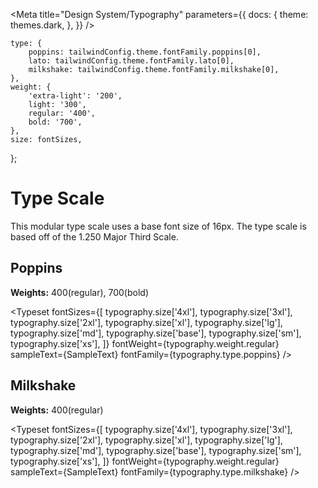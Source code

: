 


<!-- https://github.com/storybookjs/storybook/blob/master/addons/docs/docs/recipes.md#overwriting-docs-container -->

<Meta
    title="Design System/Typography"
    parameters={{
        docs: {
            theme: themes.dark,
        },
    }}
/>

    type: {
        poppins: tailwindConfig.theme.fontFamily.poppins[0],
        lato: tailwindConfig.theme.fontFamily.lato[0],
        milkshake: tailwindConfig.theme.fontFamily.milkshake[0],
    },
    weight: {
        'extra-light': '200',
        light: '300',
        regular: '400',
        bold: '700',
    },
    size: fontSizes,
};


# Type Scale

This modular type scale uses a base font size of 16px. The type scale is based off of the 1.250 Major Third Scale.

<!-- Theming: https://storybook.js.org/docs/react/configure/theming -->

## Poppins

**Weights:** 400(regular), 700(bold)

<Typeset
    fontSizes={[
        typography.size['4xl'],
        typography.size['3xl'],
        typography.size['2xl'],
        typography.size['xl'],
        typography.size['lg'],
        typography.size['md'],
        typography.size['base'],
        typography.size['sm'],
        typography.size['xs'],
    ]}
    fontWeight={typography.weight.regular}
    sampleText={SampleText}
    fontFamily={typography.type.poppins}
/>

## Milkshake

**Weights:** 400(regular)

<Typeset
    fontSizes={[
        typography.size['4xl'],
        typography.size['3xl'],
        typography.size['2xl'],
        typography.size['xl'],
        typography.size['lg'],
        typography.size['md'],
        typography.size['base'],
        typography.size['sm'],
        typography.size['xs'],
    ]}
    fontWeight={typography.weight.regular}
    sampleText={SampleText}
    fontFamily={typography.type.milkshake}
/>
